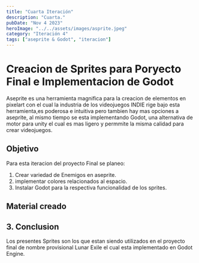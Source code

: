 ```yaml
---
title: "Cuarta Iteración"
description: "Cuarta."
pubDate: "Nov 4 2023"
heroImage: "../../assets/images/asprite.jpeg"
category: "Iteración 4"
tags: ["aseprite & Godot", "iteracion"]
---
```


# Creacion de Sprites para Poryecto Final e Implementacion de Godot

Aseprite es una herramienta magnifica para la creacion de elementos en pixelart
con el cual la industria de los videojuegos INDIE rige bajo esta herramienta,es poderosa e intuitiva pero 
tambien hay mas opciones a aseprite, al mismo tiempo se esta implementando Godot, una alternativa de motor 
para unity el cual es mas ligero y permmite la misma calidad para crear videojuegos.

## Objetivo

Para esta iteracion del proyecto Final se planeo:
1. Crear variedad de Enemigos en aseprite.
2. implementar colores relacionados al espacio.
3. Instalar Godot para la respectiva funcionalidad de los sprites.

## Material creado



## 3. Conclusion

Los presentes Sprites son los que estan siendo utilizados en
el proyecto final de nombre provisional Lunar Exile
el cual esta implementado en Godot Engine.